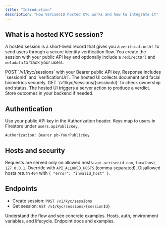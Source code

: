 ```yaml
---
title: "Introduction"
description: "How VerisecID hosted KYC works and how to integrate it"
---
```

## What is a hosted KYC session?

A hosted session is a short‑lived record that gives you a `verificationUrl` to send users through a secure identity verification flow. You create the session with your public API key and optionally include a `redirectUrl` and `metadata` to track your users.

<Steps>
  <Step title="Create a session">
    POST `/v1/kyc/sessions` with your Bearer public API key. Response includes `sessionId` and `verificationUrl`.
  </Step>
  <Step title="Send user to verificationUrl">
    The hosted UI collects document and facial biometrics securely.
  </Step>
  <Step title="Retrieve the session">
    GET `/v1/kyc/sessions/{sessionId}` to check ownership and status.
  </Step>
  <Step title="Handle results">
    The hosted UI triggers a server action to produce a verdict. Store outcomes in your backend if needed.
  </Step>
</Steps>

## Authentication

Use your public API key in the Authorization header. Keys map to users in Firestore under `users.apiPublicKey`.

```http
Authorization: Bearer pb-YourPublicKey
```

## Hosts and security

Requests are served only on allowed hosts: `api.verisecid.com`, `localhost`, `127.0.0.1`. Override with `API_ALLOWED_HOSTS` (comma‑separated). Disallowed hosts return `404` with `{ "error": "invalid_host" }`.

## Endpoints

- Create session: `POST /v1/kyc/sessions`
- Get session: `GET /v1/kyc/sessions/{sessionId}`

<CardGroup cols={2}>
  <Card title="Quickstart" icon="rocket" href="/quickstart">
    Understand the flow and see concrete examples.
  </Card>
  <Card title="Development" icon="wrench" href="/development">
    Hosts, auth, environment variables, and lifecycle.
  </Card>
  <Card title="API reference" icon="terminal" href="/api-reference/introduction">
    Endpoint docs and examples.
  </Card>
</CardGroup>

